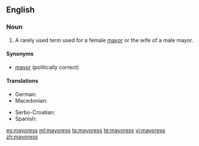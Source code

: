 ==English==

===Noun===
{{en-noun|mayoresses}}

# A rarely used term used for a female [[mayor]] or the wife of a male mayor.

====Synonyms====
* [[mayor]] (politically correct)

====Translations====
{{trans-top|female mayor}}
* German: {{t+|de|Bürgermeisterin|f}}
* Macedonian: {{t-|mk|градоначалничка|f|tr=gradonačálnička}}
{{trans-mid}}
* Serbo-Croatian: {{t-|sh|gradonačelnica|alt=gradonáčelnica|f}}
* Spanish: {{t+|es|alcaldesa|f}}
{{trans-bottom}}

[[es:mayoress]]
[[ml:mayoress]]
[[ta:mayoress]]
[[te:mayoress]]
[[vi:mayoress]]
[[zh:mayoress]]